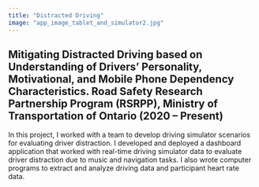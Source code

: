 ```yaml
---
title: "Distracted Driving"
image: "app_image_tablet_and_simulator2.jpg"
---
```


## Mitigating Distracted Driving based on Understanding of Drivers’ Personality, Motivational, and Mobile Phone Dependency Characteristics. Road Safety Research Partnership Program (RSRPP), Ministry of Transportation of Ontario	(2020 – Present)


In this project, I worked with a team to develop driving simulator scenarios for evaluating driver distraction. I developed and deployed a dashboard application that worked with real-time driving simulator data to evaluate driver distraction due to music and navigation tasks. I also wrote computer programs to extract and analyze driving data and participant heart rate data.    
